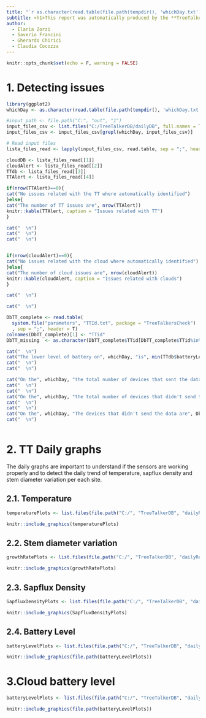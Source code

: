 ```yaml
---
title: "`r as.character(read.table(file.path(tempdir(), 'whichDay.txt'))[1,1])`"
subtitle: <h1>This report was automatically produced by the **TreeTalkerCheck** package</h1>
author:
  - Ilaria Zorzi
  - Saverio Francini
  - Gherardo Chirici
  - Claudia Cocozza
---
```


\setlength\parindent{0pt}
\setlength{\parskip}{0pt}

```r
knitr::opts_chunk$set(echo = F, warning = FALSE)
```

# 1. Detecting issues

```r
library(ggplot2)
whichDay <- as.character(read.table(file.path(tempdir(), 'whichDay.txt'))[1,1])

#input_path <- file.path("C:", "out", "1")
input_files_csv <- list.files("C:/TreeTalkerDB/dailyDB", full.names = T, pattern = ".csv")
input_files_csv <- input_files_csv[grepl(whichDay, input_files_csv)]

# Read input files
lista_files_read <- lapply(input_files_csv, read.table, sep = ";", header = T)

cloudDB <- lista_files_read[[1]]
cloudAlert <- lista_files_read[[2]]
TTdb <- lista_files_read[[3]]
TTAlert <- lista_files_read[[4]]

if(nrow(TTAlert)==0){
cat("No issues related with the TT where automatically identified")  
}else{
cat("The number of TT issues are", nrow(TTAlert))
knitr::kable(TTAlert, caption = "Issues related with TT")
}

cat("  \n")
cat("  \n")
cat("  \n")


if(nrow(cloudAlert)==0){
cat("No issues related with the cloud where automatically identified")  
}else{
cat("The number of cloud issues are", nrow(cloudAlert))
knitr::kable(cloudAlert, caption = "Issues related with clouds")
}

cat("  \n")

cat("  \n")

DbTT_complete <- read.table(
  system.file("parameters", "TTId.txt", package = "TreeTalkersCheck")
  , sep = ";", header = T)
colnames(DbTT_complete)[1] <- "TTid"
DbTT_missing  <- as.character(DbTT_complete$TTid[DbTT_complete$TTid%in%TTdb$TTid==F])

cat("  \n")
cat("The lower level of battery on", whichDay, "is", min(TTdb$batteryLevel))
cat("  \n")
cat("  \n")

cat("On the", whichDay, "the total number of devices that sent the data are", length(unique(TTdb$TTid))) 
cat("  \n")
cat("  \n")
cat("On the", whichDay, "the total number of devices that didn't send the data are", length(DbTT_missing)) 
cat("  \n")
cat("  \n")
cat("On the", whichDay, "The devices that didn't send the data are", DbTT_missing) 
cat("  \n")



```


# 2. TT Daily graphs

The daily graphs are important to understand if the sensors are working properly and to detect the daily trend of temperature, sapflux density and stem diameter variation per each site.

## 2.1. Temperature

```r

temperaturePlots <- list.files(file.path("C:/", "TreeTalkerDB", "dailyReports", paste0(whichDay, "_plots")), pattern = "temperature", full.names = T)

knitr::include_graphics(temperaturePlots)
```

## 2.2. Stem diameter variation

```r

growthRatePlots <- list.files(file.path("C:/", "TreeTalkerDB", "dailyReports", paste0(whichDay, "_plots"), "stemDiameterVariationPerTT"),  full.names = T)

knitr::include_graphics(growthRatePlots)
```

## 2.3. Sapflux Density

```r

SapfluxDensityPlots <- list.files(file.path("C:/", "TreeTalkerDB", "dailyReports", paste0(whichDay, "_plots")), pattern = "sapFlux", full.names = T)

knitr::include_graphics(SapfluxDensityPlots)
```

## 2.4. Battery Level

```r

batteryLevelPlots <- list.files(file.path("C:/", "TreeTalkerDB", "dailyReports", paste0(whichDay, "_plots")), pattern = "battery", full.names = T)

knitr::include_graphics(file.path(batteryLevelPlots))
```

# 3.Cloud battery level

```r

batteryLevelPlots <- list.files(file.path("C:/", "TreeTalkerDB", "dailyReports", paste0(whichDay, "_plots")), pattern = "cloudBattery", full.names = T)

knitr::include_graphics(file.path(batteryLevelPlots))
```
